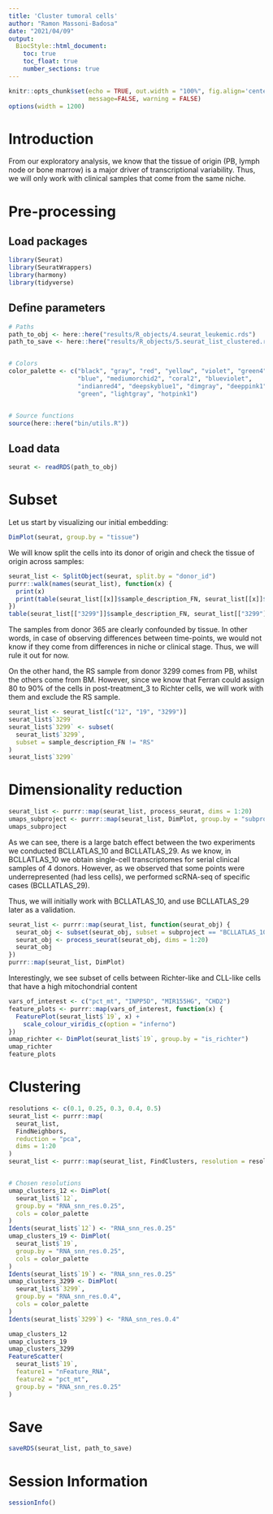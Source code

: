 ```yaml
---
title: 'Cluster tumoral cells'
author: "Ramon Massoni-Badosa"
date: "2021/04/09"
output: 
  BiocStyle::html_document:
    toc: true
    toc_float: true
    number_sections: true
---
```


```r
knitr::opts_chunk$set(echo = TRUE, out.width = "100%", fig.align='center', 
                      message=FALSE, warning = FALSE)
options(width = 1200)
```


# Introduction

From our exploratory analysis, we know that the tissue of origin (PB, lymph node or bone marrow) is a major driver of transcriptional variability. Thus, we will only work with clinical samples that come from the same niche.


# Pre-processing

## Load packages

```r
library(Seurat)
library(SeuratWrappers)
library(harmony)
library(tidyverse)
```


## Define parameters

```r
# Paths
path_to_obj <- here::here("results/R_objects/4.seurat_leukemic.rds")
path_to_save <- here::here("results/R_objects/5.seurat_list_clustered.rds")


# Colors
color_palette <- c("black", "gray", "red", "yellow", "violet", "green4",
                   "blue", "mediumorchid2", "coral2", "blueviolet",
                   "indianred4", "deepskyblue1", "dimgray", "deeppink1",
                   "green", "lightgray", "hotpink1")


# Source functions
source(here::here("bin/utils.R"))
```


## Load data

```r
seurat <- readRDS(path_to_obj)
```


# Subset

Let us start by visualizing our initial embedding:

```r
DimPlot(seurat, group.by = "tissue")
```

We will know split the cells into its donor of origin and check the tissue of origin across samples:

```r
seurat_list <- SplitObject(seurat, split.by = "donor_id")
purrr::walk(names(seurat_list), function(x) {
  print(x)
  print(table(seurat_list[[x]]$sample_description_FN, seurat_list[[x]]$tissue))
})
table(seurat_list[["3299"]]$sample_description_FN, seurat_list[["3299"]]$tissue)

```

The samples from donor 365 are clearly confounded by tissue. In other words, in case of observing differences between time-points, we would not know if they come from differences in niche or clinical stage. Thus, we will rule it out for now.

On the other hand, the RS sample from donor 3299 comes from PB, whilst the others come from BM. However, since we know that Ferran could assign 80 to 90% of the cells in post-treatment_3 to Richter cells, we will work with them and exclude the RS sample.

```r
seurat_list <- seurat_list[c("12", "19", "3299")]
seurat_list$`3299`
seurat_list$`3299` <- subset(
  seurat_list$`3299`,
  subset = sample_description_FN != "RS"
)
seurat_list$`3299`
```


# Dimensionality reduction

```r
seurat_list <- purrr::map(seurat_list, process_seurat, dims = 1:20)
umaps_subproject <- purrr::map(seurat_list, DimPlot, group.by = "subproject")
umaps_subproject
```

As we can see, there is a large batch effect between the two experiments we conducted BCLLATLAS_10 and BCLLATLAS_29. As we know, in BCLLATLAS_10 we obtain single-cell transcriptomes for serial clinical samples of 4 donors. However, as we observed that some points were underrepresented (had less cells), we performed scRNA-seq of specific cases (BCLLATLAS_29).

Thus, we will initially work with BCLLATLAS_10, and use BCLLATLAS_29 later as a validation.


```r
seurat_list <- purrr::map(seurat_list, function(seurat_obj) {
  seurat_obj <- subset(seurat_obj, subset = subproject == "BCLLATLAS_10")
  seurat_obj <- process_seurat(seurat_obj, dims = 1:20)
  seurat_obj
})
purrr::map(seurat_list, DimPlot)
```


Interestingly, we see subset of cells between Richter-like and CLL-like  cells that have a high mitochondrial content

```r
vars_of_interest <- c("pct_mt", "INPP5D", "MIR155HG", "CHD2")
feature_plots <- purrr::map(vars_of_interest, function(x) {
  FeaturePlot(seurat_list$`19`, x) +
    scale_colour_viridis_c(option = "inferno")
})
umap_richter <- DimPlot(seurat_list$`19`, group.by = "is_richter")
umap_richter
feature_plots
```


# Clustering

```r
resolutions <- c(0.1, 0.25, 0.3, 0.4, 0.5)
seurat_list <- purrr::map(
  seurat_list,
  FindNeighbors,
  reduction = "pca",
  dims = 1:20
)
seurat_list <- purrr::map(seurat_list, FindClusters, resolution = resolutions)


# Chosen resolutions
umap_clusters_12 <- DimPlot(
  seurat_list$`12`,
  group.by = "RNA_snn_res.0.25",
  cols = color_palette
)
Idents(seurat_list$`12`) <- "RNA_snn_res.0.25"
umap_clusters_19 <- DimPlot(
  seurat_list$`19`,
  group.by = "RNA_snn_res.0.25",
  cols = color_palette
)
Idents(seurat_list$`19`) <- "RNA_snn_res.0.25"
umap_clusters_3299 <- DimPlot(
  seurat_list$`3299`,
  group.by = "RNA_snn_res.0.4",
  cols = color_palette
)
Idents(seurat_list$`3299`) <- "RNA_snn_res.0.4"

umap_clusters_12
umap_clusters_19
umap_clusters_3299
FeatureScatter(
  seurat_list$`19`,
  feature1 = "nFeature_RNA",
  feature2 = "pct_mt",
  group.by = "RNA_snn_res.0.25"
)
```


# Save

```r
saveRDS(seurat_list, path_to_save)
```


# Session Information

```r
sessionInfo()
```


